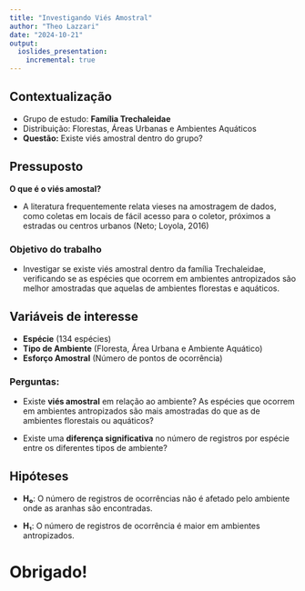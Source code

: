 ```yaml
---
title: "Investigando Viés Amostral"
author: "Theo Lazzari"
date: "2024-10-21"
output: 
  ioslides_presentation:
    incremental: true
---
```


## Contextualização

-   Grupo de estudo: **Família Trechaleidae**
-   Distribuição: Florestas, Áreas Urbanas e Ambientes Aquáticos
-   **Questão:** Existe viés amostral dentro do grupo?

## Pressuposto

**O que é o viés amostal?**

-   A literatura frequentemente relata vieses na amostragem de dados, como coletas em locais de fácil acesso para o coletor, próximos a estradas ou centros urbanos (Neto; Loyola, 2016)

### Objetivo do trabalho

-   Investigar se existe viés amostral dentro da família Trechaleidae, verificando se as espécies que ocorrem em ambientes antropizados são melhor amostradas que aquelas de ambientes florestas e aquáticos.

## Variáveis de interesse

-   **Espécie** (134 espécies)
-   **Tipo de Ambiente** (Floresta, Área Urbana e Ambiente Aquático)
-   **Esforço Amostral** (Número de pontos de ocorrência)

### Perguntas:

-   Existe **viés amostral** em relação ao ambiente? As espécies que ocorrem em ambientes antropizados são mais amostradas do que as de ambientes florestais ou aquáticos?

-   Existe uma **diferença significativa** no número de registros por espécie entre os diferentes tipos de ambiente?

## Hipóteses

-   **H₀**: O número de registros de ocorrências não é afetado pelo ambiente onde as aranhas são encontradas.

-   **H₁**: O número de registros de ocorrência é maior em ambientes antropizados.

# Obrigado!
